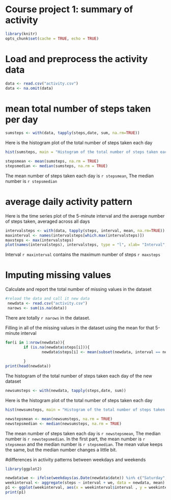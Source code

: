 Course project 1: summary of activity
==========================================

```r
library(knitr)
opts_chunk$set(cache = TRUE, echo = TRUE)
```


# Load and preprocess the activity data 

```r
data <- read.csv("activity.csv")
data <- na.omit(data)
```

# mean total number of steps taken per day
```r
sumsteps <- with(data, tapply(steps,date, sum, na.rm=TRUE))
```
Here is the histogram plot of the total number of steps taken each day

```r
hist(sumsteps, main = "Histogram of the total number of steps taken each day", xlab = " total number of steps taken each day")
```

```r
stepsmean <- mean(sumsteps, na.rm = TRUE)
stepsmedian <- median(sumsteps, na.rm = TRUE)
```
The mean number of steps taken each day is `r stepsmean`, The median number is `r stepsmedian`

# average daily activity pattern
Here is the time series plot  of the 5-minute interval and the average number of steps taken, averaged across all days 
```r
intervalsteps <- with(data, tapply(steps, interval, mean, na.rm=TRUE))
maxinterval <- names(intervalsteps[which.max(intervalsteps)])
maxsteps <- max(intervalsteps)
plot(names(intervalsteps), intervalsteps, type = "l", xlab= "Interval", ylab = "Average number of steps")
```

Interval `r maxinterval` contains the maximum number of steps `r maxsteps`

# Imputing missing values

Calculate and report the total number of missing values in the dataset

```r
#reload the data and call it new data  
 newdata <- read.csv("activity.csv")
 narows <- sum(is.na(data))
```
There are totally `r narows` in the dataset.

Filling in all of the missing values in the dataset using the mean for that 5-minute interval
```r
for(i in 1:nrow(newdata)){
        if (is.na(newdata$steps[i])){
                newdata$steps[i] <- mean(subset(newdata, interval == newdata$interval[i])$steps, na.rm = TRUE)}
        
        }
print(head(newdata))
```

The histogram  of the total number of steps taken each day of the new dataset 
```r
newsumsteps <- with(newdata, tapply(steps,date, sum))
```
Here is the histogram plot of the total number of steps taken each day

```r
hist(newsumsteps, main = "Histogram of the total number of steps taken each day", xlab = " total number of steps taken each day")
```
```r
newstepsmean <- mean(newsumsteps, na.rm = TRUE)
newstepsmedian <- median(newsumsteps, na.rm = TRUE)
```
The mean number of steps taken each day is `r newstepsmean`, The median number is `r newstepsmedian`. In the first part, the mean number is `r stepsmean` and the median number is `r stepsmedian`. The mean value keeps the same, but the median number changes a little bit.

#differences in activity patterns between weekdays and weekends

```r
library(ggplot2)

newdata$we <- ifelse(weekdays(as.Date(newdata$date)) %in% c("Saturday", "Sunday"), "weekend","weekday")
weekinterval <- aggregate(steps ~ interval + we, data = newdata, mean)
p1 <- ggplot(weekinterval, aes(x = weekinterval$interval , y = weekinterval$steps)) + geom_line() + labs(title = "average number of steps averaged across all weekday days or weekend days") + xlab("interval") + ylab( "number of steps") + facet_grid(we ~.)
print(p1)
```



